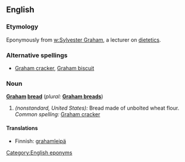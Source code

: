 ==English==

===Etymology===
Eponymously from [[w:Sylvester Graham]], a lecturer on [[dietetics]].

===Alternative spellings===
* [[Graham cracker]], [[Graham biscuit]]

===Noun===
'''[[Graham]] [[bread]]'''  (''plural:'' '''[[Graham breads]]''')
# ''(nonstandard, United States):'' Bread made of unbolted wheat flour.  ''Common spelling:'' [[Graham cracker]]

====Translations====
*Finnish: [[grahamleipä]]

[[Category:English eponyms]]